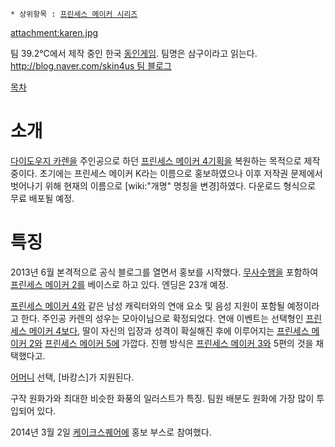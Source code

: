  * 상위항목 : [[프린세스 메이커 시리즈]]
attachment:karen.jpg

팀 39.2℃에서 제작 중인 한국 [[동인게임]]. 팀명은 삼구이라고 읽는다. [[http://blog.naver.com/skin4us 팀 블로그]]

[[목차]]
= 소개 =
[[다이도우지 카렌]]을 주인공으로 하던 [[프린세스 메이커 4]]기획을 복원하는 목적으로 제작 중이다. 초기에는 프린세스 메이커 K라는 이름으로 홍보하였으나 이후 저작권 문제에서 벗어나기 위해 현재의 이름으로 [wiki:"개명" 명칭을 변경]하였다. 다운로드 형식으로 무료 배포될 예정.
= 특징 =
2013년 6월 본격적으로 공식 블로그를 열면서 홍보를 시작했다. [[무사수행]]을 포함하여 [[프린세스 메이커 2]]를 베이스로 하고 있다. 엔딩은 23개 예정.

[[프린세스 메이커 4]]와 같은 남성 캐릭터와의 연애 요소 및 음성 지원이 포함될 예정이라고 한다. 주인공 카렌의 성우는 모아이님으로 확정되었다. 연애 이벤트는 선택형인 [[프린세스 메이커 4]]보다, 딸이 자신의 입장과 성격이 확실해진 후에 이루어지는 [[프린세스 메이커 2]]와 [[프린세스 메이커 5]]에 가깝다. 진행 방식은 [[프린세스 메이커 3]]와 5편의 것을 채택했다고.

[[어머니]] 선택, [바캉스]가 지원된다.

구작 원화가와 최대한 비슷한 화풍의 일러스트가 특징. 팀원 배분도 원화에 가장 많이 투입되어 있다. 

2014년 3월 2일 [[케이크스퀘어]]에 홍보 부스로 참여했다.
